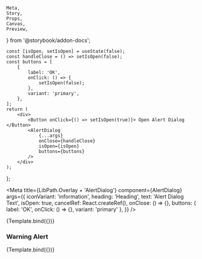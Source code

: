     Meta,
    Story,
    Props,
    Canvas,
    Preview,
} from '@storybook/addon-docs';

    const [isOpen, setIsOpen] = useState(false);
    const handleClose = () => setIsOpen(false);
    const buttons = [
        {
            label: 'OK',
            onClick: () => {
                setIsOpen(false);
            },
            variant: 'primary',
        },
    ];
    return (
        <div>
            <Button onClick={() => setIsOpen(true)}> Open Alert Dialog </Button>
            <AlertDialog
                {...args}
                onClose={handleClose}
                isOpen={isOpen}
                buttons={buttons}
            />
        </div>
    );
};

<Meta
    title={LibPath.Overlay + 'AlertDialog'}
    component={AlertDialog}
    args={{
        iconVariant: 'information',
        heading: 'Heading',
        text: 'Alert Dialog Text',
        isOpen: true,
        cancelRef: React.createRef(),
        onClose: () => {},
        buttons: { label: 'OK', onClick: () => {}, variant: 'primary' },
    }}
/>

<DocsPageHeader
    componentName={componentName}
    componentDescription=" This component is used to create an overlay that displays an alert. Push the button to open the AlertDialog"
    addImportantNote={false}
    variant="stable"
/>



<Canvas withToolbar>
    <Story name="Base">{Template.bind({})}</Story>
</Canvas>

<DocsPageBody addStories={true} />

### Warning Alert

<Canvas withToolbar>
    <Story
        name="Warning Alert"
        args={{
            iconVariant: 'warning',
            heading: 'Something went wrong!',
            text: 'Please try again',
        }}
    >
        {Template.bind({})}
    </Story>
</Canvas>
